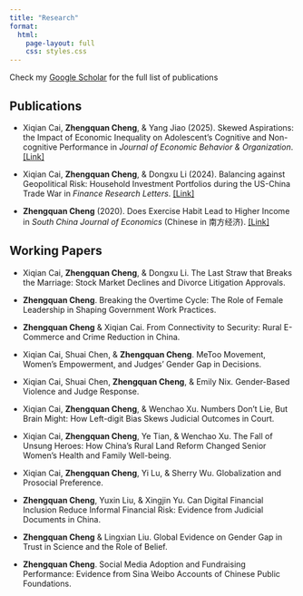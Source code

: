 ```yaml
---
title: "Research"
format:
  html:
    page-layout: full
    css: styles.css
---
```


Check my [Google Scholar](https://scholar.google.com/citations?user=6Nf6zMsAAAAJ&hl=zh-CN) for the full list of publications


## Publications

-   Xiqian Cai, **Zhengquan Cheng**, & Yang Jiao (2025). Skewed Aspirations: the Impact of Economic Inequality on Adolescent's Cognitive and Non-cognitive Performance in *Journal of Economic Behavior & Organization*.[[Link]](https://doi.org/10.1016/j.jebo.2025.107179)

-   Xiqian Cai, **Zhengquan Cheng**, & Dongxu Li (2024). Balancing against Geopolitical Risk: Household Investment Portfolios during the US-China Trade War in *Finance Research Letters*. [[Link]](https://doi.org/10.1016/j.frl.2024.105703)

-   **Zhengquan Cheng** (2020). Does Exercise Habit Lead to Higher Income in *South China Journal of Economics* (Chinese in 南方经济). [[Link]](http://www.nanfangjingji.cn/EN/10.19592/j.cnki.scje.371089)


## Working Papers

-   Xiqian Cai, **Zhengquan Cheng**, & Dongxu Li. The Last Straw that Breaks the Marriage: Stock Market Declines and Divorce Litigation Approvals.

-   **Zhengquan Cheng**. Breaking the Overtime Cycle: The Role of Female Leadership in Shaping Government Work Practices.

-   **Zhengquan Cheng** & Xiqian Cai. From Connectivity to Security: Rural E-Commerce and Crime Reduction in China.

-   Xiqian Cai, Shuai Chen, & **Zhengquan Cheng**. MeToo Movement, Women's Empowerment, and Judges' Gender Gap in Decisions.

-   Xiqian Cai, Shuai Chen, **Zhengquan Cheng**, & Emily Nix. Gender-Based Violence and Judge Response.

-   Xiqian Cai, **Zhengquan Cheng**, & Wenchao Xu. Numbers Don’t Lie, But Brain Might: How Left-digit Bias Skews Judicial Outcomes in Court.

-   Xiqian Cai, **Zhengquan Cheng**, Ye Tian, & Wenchao Xu. The Fall of Unsung Heroes: How China's Rural Land Reform Changed Senior Women's Health and Family Well-being.

-   Xiqian Cai, **Zhengquan Cheng**, Yi Lu, & Sherry Wu. Globalization and Prosocial Preference.

-   **Zhengquan Cheng**, Yuxin Liu, & Xingjin Yu. Can Digital Financial Inclusion Reduce Informal Financial Risk: Evidence from Judicial Documents in China.

-   **Zhengquan Cheng** & Lingxian Liu. Global Evidence on Gender Gap in Trust in Science and the Role of Belief.

-   **Zhengquan Cheng**. Social Media Adoption and Fundraising Performance: Evidence from Sina Weibo Accounts of Chinese Public Foundations.
